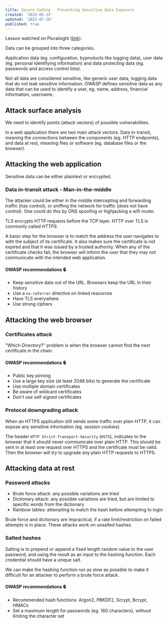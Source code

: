 ```yaml
---
title: Secure Coding - Preventing Sensitive Data Exposure
created: '2023-05-22'
updated: '2023-07-10'
published: true
---
```


Lesson watched on Pluralsight ([link](https://app.pluralsight.com/library/courses/secure-coding-preventing-sensitive-data-exposure/table-of-contents)).

Data can be grouped into three categories.

Application data (eg. configuration, byproducts like logging data), user data (eg. personal identifying information) and data protecting data (eg. passwords and access control lists).

Not all data are considered sensitive, like generic user data, logging data that do not leak sensitive information. OWASP defines sensitive data as any data that can be used to identify a user, eg. name, address, financial information, username.

## Attack surface analysis

We need to identify points (attack vectors) of possible vulnerabilities.

In a web application there are two main attack vectors. Data in-transit, meaning the connections between the components (eg. HTTP endpoints), and data at rest, meaning files or software (eg. database files or the browser).

## Attacking the web application

Sensitive data can be either plaintext or encrypted.

### Data in-transit attack - Man-in-the-middle

The attacker could be either in the middle intercepting and forwarding traffic (has control), or sniffing the network for traffic (does not have control). One could do this by DNS spoofing or highjacking a wifi router.

TLS encrypts HTTP requests before the TCP layer. HTTP over TLS is commonly called _HTTPS_.

A basic step for the browser is to match the address the user navigates to with the subject of its certificate. It also makes sure the certificate is not expired and that it was issued by a trusted authority. When any of the certificate checks fail, the browser will inform the user that they may not communicate with the intended web application.

#### OWASP recommendations 🔒

-   Keep sensitive data out of the URL. Browsers keep the URL in their history
-   Use a `no-referrer` directive on linked resources
-   Have TLS everywhere
-   Use strong ciphers

## Attacking the web browser

### Certificates attack

"Which Directory?" problem is when the browser cannot find the next certificate in the chain.

#### OWASP recommendations 🔒

-   Public key pinning
-   Use a large key size (at least 2048 bits) to generate the certificate
-   Use multiple domain certificates
-   Be aware of wildcard certificates
-   Don't use self signed certificates

### Protocol downgrading attack

When an HTTPS application still sends some traffic over plain HTTP, it can expose any sensitive information (eg. session cookies).

The header `HTTP Strict-Transport-Security` (`HSTS`), indicates to the browser that it should never communicate over plain HTTP. This should be sent in at least one request over HTTPS and the certificate must be valid. Then the browser will try to upgrade any plain HTTP requests to HTTPS.

## Attacking data at rest

### Password attacks

-   Brute force attack: any possible variations are tried
-   Dictionary attack: any possible variations are tried, but are limited to specific words from the dictionary
-   Rainbow tables: attempting to match the hash before attempting to login

Brute force and dictionary are impractical, if a rate limit/restriction on failed attempts is in place. These attacks work on unsalted hashes.

### Salted hashes

Salting is to prepend or append a fixed length random value to the user password, and using the result as an input to the hashing function. Each credential should have a unique salt.

We can make the hashing function run as slow as possible to make it difficult for an attacker to perform a brute force attack.

#### OWASP recommendations 🔒

-   Recommended hash functions: Argon2, PBKDF2, Scrypt, Bcrypt, HMACs
-   Set a maximum length for passwords (eg. 160 characters), without limiting the character set
